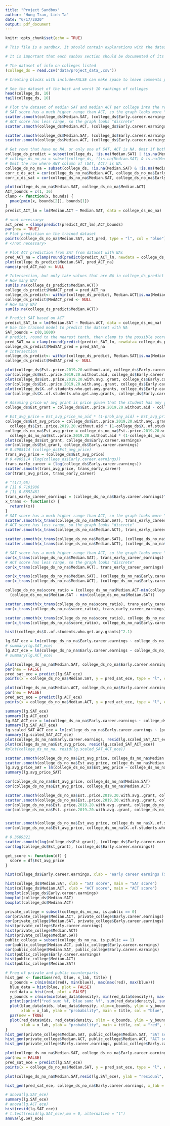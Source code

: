 ```yaml
---
title: "Project Sandbox"
author: "Hung Tran, Linh Ta"
date: "6/17/2020"
output: pdf_document
---
```


```r
knitr::opts_chunk$set(echo = TRUE)

# This file is a sandbox. It should contain explorations with the dataset, along with useful comments for each exploration.

# It is important that each sanbox section should be documented of its purpose and methods, and should not spam the whole document (use filter, head, tail, etc.).

# The dataset of info on colleges listed
(college_ds = read.csv("data/project_data_.csv"))

# Creating blocks with include=FALSE can make space to leave comments per section, like this one.
```

```r
# See the dataset of the best and worst 10 rankings of colleges
head(college_ds, 10)
tail(college_ds, 10)

# Plot the dataset of median SAT and median ACT per college into the reported early career earnings in that college.
# SAT score has a much higher range than ACT, so the graph looks more "continuous"
scatter.smooth(college_ds$Median.SAT, (college_ds$Early.career.earnings)^(1/2))
# ACT score has less range, so the graph looks "discrete"
scatter.smooth(college_ds$Median.ACT, (college_ds$Early.career.earnings)^(1/2))

scatter.smooth(college_ds$Median.SAT, (college_ds$Early.career.earnings))
scatter.smooth(college_ds$Median.ACT, (college_ds$Early.career.earnings))
```

```r
# Get rows that have no NA, or only one of SAT, ACT is NA. Omit if both is NA.
college_ds_predict = subset(college_ds, !is.na(Median.SAT) | !is.na(Median.ACT))
# college_ds_no_na = subset(college_ds, !(is.na(Median.SAT) & is.na(Median.ACT)))
# Omit the row where ANY column of (SAT, ACT) is NA.
college_ds_no_na = subset(college_ds, !is.na(Median.SAT) & !is.na(Median.ACT))
corr_c_ds_act = cor(college_ds_no_na$Median.ACT, college_ds_no_na$Early.career.earnings)
corr_c_ds_sat = cor(college_ds_no_na$Median.SAT, college_ds_no_na$Early.career.earnings)
```

```r
plot(college_ds_no_na$Median.SAT, college_ds_no_na$Median.ACT)
ACT_bounds = c(1, 36)
clamp <- function(x, bounds) {
  pmax(pmin(x, bounds[2]), bounds[1])
}
predict_ACT_lm = lm(Median.ACT ~ Median.SAT, data = college_ds_no_na)

# <not necessary>
act_pred = clamp(predict(predict_ACT_lm),ACT_bounds)
par(new = TRUE)
# Plot prediction on the trained dataset
points(college_ds_no_na$Median.SAT, act_pred, type = "l", col = "blue")
# </not necessary>
```

```r
# Plot ACT prediction from SAT from dataset with NAs
pred_ACT_na = clamp(round(predict(predict_ACT_lm, newdata = college_ds_predict)), ACT_bounds)
plot(college_ds_predict$Median.SAT, pred_ACT_na)
names(pred_ACT_na) <- NULL

# Intersection, but only take values that are NA in college_ds_predict
# How many NA?
sum(is.na(college_ds_predict$Median.ACT))
college_ds_predict$MedACT_pred = pred_ACT_na
college_ds_predict<- within(college_ds_predict, Median.ACT[is.na(Median.ACT)] <- MedACT_pred[is.na(Median.ACT)])
college_ds_predict$MedACT_pred <- NULL
# How many NA?
sum(is.na(college_ds_predict$Median.ACT))
```

```r
# Predict SAT based on ACT
predict_SAT_lm = lm(Median.SAT ~ Median.ACT, data = college_ds_no_na)
# Use the trained model to predict the datsset with NA
SAT_bounds = c(0,1600)
# predict, round to the nearest tenth, then clamp to the possible score
pred_SAT_na = clamp(round(predict(predict_SAT_lm, newdata= college_ds_predict)/10)*10, SAT_bounds)
college_ds_predict$MedSAT_pred = pred_SAT_na
# Intersection
college_ds_predict<- within(college_ds_predict, Median.SAT[is.na(Median.SAT)] <- MedSAT_pred[is.na(Median.SAT)])
college_ds_predict$MedSAT_pred <- NULL
```

```r
plot(college_ds$Est..price.2019.20.without.aid, college_ds$Early.career.earnings)
cor(college_ds$Est..price.2019.20.without.aid, college_ds$Early.career.earnings)
plot(college_ds$Est..price.2019.20.with.avg..grant, college_ds$Early.career.earnings)
cor(college_ds$Est..price.2019.20.with.avg..grant, college_ds$Early.career.earnings)
plot(college_ds$X..of.students.who.get.any.grants, college_ds$Early.career.earnings)
cor(college_ds$X..of.students.who.get.any.grants, college_ds$Early.career.earnings)
```



```r
# Assuming price w/ avg grant is price given that the student has any grant minus mean grant in that college
college_ds$Est_grant = college_ds$Est..price.2019.20.without.aid - college_ds$Est..price.2019.20.with.avg..grant

# Est_avg_price = Est_avg_price_no_aid * (1-prob_any_aid) + Est_avg_price_aid * (prob_any_aid)
college_ds$Est_avg_price = college_ds$Est..price.2019.20.with.avg..grant * college_ds$X..of.students.who.get.any.grants +
  college_ds$Est..price.2019.20.without.aid * (1-college_ds$X..of.students.who.get.any.grants)
college_ds_no_na$Est_avg_price = college_ds_no_na$Est..price.2019.20.with.avg..grant * college_ds_no_na$X..of.students.who.get.any.grants +
  college_ds_no_na$Est..price.2019.20.without.aid * (1-college_ds_no_na$X..of.students.who.get.any.grants)
plot(college_ds$Est_grant, college_ds$Early.career.earnings)
cor(college_ds$Est_grant, college_ds$Early.career.earnings)
# 0.4905114 (college_ds$Est_avg_price)
trans_avg_price = (college_ds$Est_avg_price)
# 0.4905114 (log(college_ds$Early.career.earnings))
trans_early_career = (log(college_ds$Early.career.earnings))
scatter.smooth(trans_avg_price, trans_early_career)
cor(trans_avg_price, trans_early_career)

```

```r
# ^(1/1,95)
# [1] 0.7101986
# [1] 0.6852481
trans_early_career_earnings = (college_ds_no_na$Early.career.earnings)^(1/2)
x_trans <- function(x) {
  return((x))
}
# SAT score has a much higher range than ACT, so the graph looks more "continuous"
scatter.smooth(x_trans(college_ds_no_na$Median.SAT), trans_early_career_earnings)
# ACT score has less range, so the graph looks "discrete"
scatter.smooth(x_trans(college_ds_no_na$Median.ACT), trans_early_career_earnings)

scatter.smooth(x_trans(college_ds_no_na$Median.SAT), (college_ds_no_na$Early.career.earnings))
scatter.smooth(x_trans(college_ds_no_na$Median.ACT), (college_ds_no_na$Early.career.earnings))

# SAT score has a much higher range than ACT, so the graph looks more "continuous"
cor(x_trans(college_ds_no_na$Median.SAT), trans_early_career_earnings)
# ACT score has less range, so the graph looks "discrete"
cor(x_trans(college_ds_no_na$Median.ACT), trans_early_career_earnings)

cor(x_trans(college_ds_no_na$Median.SAT), (college_ds_no_na$Early.career.earnings))
cor(x_trans(college_ds_no_na$Median.ACT), (college_ds_no_na$Early.career.earnings))

college_ds_no_na$score_ratio = (college_ds_no_na$Median.ACT-min(college_ds_no_na$Median.ACT))/
  (college_ds_no_na$Median.SAT - min(college_ds_no_na$Median.SAT))

scatter.smooth(x_trans(college_ds_no_na$score_ratio), trans_early_career_earnings)
cor(x_trans(college_ds_no_na$score_ratio), trans_early_career_earnings)

scatter.smooth(x_trans(college_ds_no_na$score_ratio), college_ds_no_na$Early.career.earnings)
cor(x_trans(college_ds_no_na$score_ratio), college_ds_no_na$Early.career.earnings)

hist((college_ds$X..of.students.who.get.any.grants)^2.1)
```

```r
lg.SAT_ece = lm(college_ds_no_na$Early.career.earnings ~ college_ds_no_na$Median.SAT)
# summary(lg.SAT_ece)
lg.ACT_ece = lm(college_ds_no_na$Early.career.earnings ~ college_ds_no_na$Median.ACT)
# summary(lg.ACT_ece)

plot(college_ds_no_na$Median.SAT, college_ds_no_na$Early.career.earnings, xlab = "Median SAT score", ylab = "Early career earning (* $10^4)")
par(new = FALSE)
pred_sat_ece = predict(lg.SAT_ece)
points(x = college_ds_no_na$Median.SAT, y = pred_sat_ece, type = "l", col = "red", xlab = "Median SAT score", ylab = "Early career earning (* $10^4)")

plot(college_ds_no_na$Median.ACT, college_ds_no_na$Early.career.earnings, xlab = "Median ACT score", ylab = "Early career earning (* $10^4)")
par(new = FALSE)
pred_act_ece = predict(lg.ACT_ece)
points(x = college_ds_no_na$Median.ACT, y = pred_act_ece, type = "l", col = "red", xlab = "Median ACT score", ylab = "Early career earning (* $10^4)")

summary(lg.SAT_ece)
summary(lg.ACT_ece)
lg.SAT_ACT_ece = lm(college_ds_no_na$Early.career.earnings ~ college_ds_no_na$Median.ACT + college_ds_no_na$Median.SAT)
summary(lg.SAT_ACT_ece)
lg.scaled_SAT_ACT_ece = lm(college_ds_no_na$Early.career.earnings ~ (pred_act_ece) + pred_sat_ece)
summary(lg.scaled_SAT_ACT_ece)
plot(college_ds_no_na$Early.career.earnings, resid(lg.scaled_SAT_ACT_ece))
plot(college_ds_no_na$Est_avg_price, resid(lg.scaled_SAT_ACT_ece))
#plot(college_ds_no_na, resid(lg.scaled_SAT_ACT_ece))
```


```r
scatter.smooth(college_ds_no_na$Est_avg_price, college_ds_no_na$Median.SAT)
scatter.smooth(college_ds_no_na$Est_avg_price, college_ds_no_na$Median.ACT)
lg.avg_price_SAT = lm(college_ds_no_na$Est_avg_price ~ college_ds_no_na$Median.SAT)
summary(lg.avg_price_SAT)

cor(college_ds_no_na$Est_avg_price, college_ds_no_na$Median.SAT)
cor(college_ds_no_na$Est_avg_price, college_ds_no_na$Median.ACT)

scatter.smooth(college_ds_no_na$Est..price.2019.20.with.avg..grant, college_ds_no_na$Median.SAT)
scatter.smooth(college_ds_no_na$Est..price.2019.20.with.avg..grant, college_ds_no_na$Median.ACT)
cor(college_ds_no_na$Est..price.2019.20.with.avg..grant, college_ds_no_na$Median.SAT)
cor(college_ds_no_na$Est..price.2019.20.with.avg..grant, college_ds_no_na$Median.ACT)


scatter.smooth(college_ds_no_na$Est_avg_price, college_ds_no_na$X..of.students.who.get.any.grants)
cor(college_ds_no_na$Est_avg_price, college_ds_no_na$X..of.students.who.get.any.grants)

# 0.3689321
scatter.smooth(log(college_ds$Est_grant), (college_ds$Early.career.earnings))
cor(log(college_ds$Est_grant), (college_ds$Early.career.earnings))

get_score <- function(df) {
  score = df$Est_avg_price
}
```

```r
hist(college_ds$Early.career.earnings, xlab = "early career earnings (x $1000)", main = "Early career earnings")

hist(college_ds$Median.SAT, xlab = "SAT score", main = "SAT score")
hist(college_ds$Median.ACT, xlab = "ACT score", main = "ACT score")
boxplot(college_ds$Early.career.earnings)
boxplot(college_ds$Median.SAT)
boxplot(college_ds$Median.ACT)
```

```r
private_college = subset(college_ds_no_na, is.public == 0)
cor(private_college$Median.ACT, private_college$Early.career.earnings)
cor(private_college$Median.SAT, private_college$Early.career.earnings)
hist(private_college$Early.career.earnings)
hist(private_college$Median.ACT)
hist(private_college$Median.SAT)
public_college = subset(college_ds_no_na, is.public == 1)
cor(public_college$Median.ACT, public_college$Early.career.earnings)
cor(public_college$Median.SAT, public_college$Early.career.earnings)
hist(public_college$Early.career.earnings)
hist(public_college$Median.ACT)
hist(public_college$Median.SAT)


```

```r
# Freq of private and public counterparts
hist_gen <- function(red, blue, x_lab, title) {
  x_bounds = c(min(min(red), min(blue)), max(max(red), max(blue)))
  blue_data = hist(blue, plot = FALSE)
  red_data = hist(red, plot = FALSE)
  y_bounds = c(min(min(blue_data$density), min(red_data$density)), max(max(blue_data$density), max(red_data$density)))
  print(sprintf("red sum: %f, blue sum: %f", sum(red_data$density), sum(blue_data$density)))
  plot(blue_data$mids, blue_data$density, xlim=x_bounds, ylim = y_bounds,
       xlab = x_lab, ylab = "probability", main = title, col = "blue", type = "l")
  par(new = TRUE)
  plot(red_data$mids, red_data$density, xlim = x_bounds, ylim = y_bounds,
       xlab = x_lab, ylab = "probability", main = title, col = "red", type = "l")
}
hist_gen(private_college$Median.SAT, public_college$Median.SAT, "SAT score", "public (blue) vs private (red) SAT req")
hist_gen(private_college$Median.ACT, public_college$Median.ACT, "ACT score", "public (blue) vs private (red) ACT req")
hist_gen(private_college$Early.career.earnings, public_college$Early.career.earnings, "Early career earning (x $1000)", "public (blue) vs private (red) ECE")
```

```r
plot(college_ds_no_na$Median.SAT, college_ds_no_na$Early.career.earnings, xlab = "Median SAT score", ylab = "Early career earning (* $10^4)")
par(new = FALSE)
pred_sat_ece = predict(lg.SAT_ece)
points(x = college_ds_no_na$Median.SAT, y = pred_sat_ece, type = "l", col = "red", xlab = "Median SAT score", ylab = "Early career earning (* $10^4)")

plot(college_ds_no_na$Median.SAT,resid(lg.SAT_ece), ylab = "residual", xlab = "MSAT", main = "Estimate residuals")

hist_gen(pred_sat_ece, college_ds_no_na$Early.career.earnings, x_lab = "ECE (x $1000)", "predicted (red) vs data (blue) ECE histogram")

# anova(lg.SAT_ece)
summary(lg.SAT_ece)
# anova(lg.ACT_ece)
hist(resid(lg.SAT_ece))
# t.test(resid(lg.SAT_ece),mu = 0, alternative = "t")
anova(lg.SAT_ece)

```

